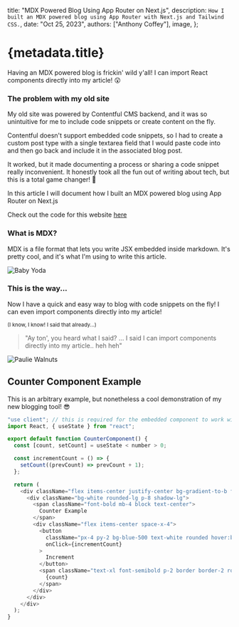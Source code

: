   title: "MDX Powered Blog Using App Router on Next.js",
  description: `How I built an MDX powered blog using App Router with Next.js and Tailwind CSS.`,
  date: "Oct 25, 2023",
  authors: ["Anthony Coffey"],
  image,
};

# {metadata.title}

Having an MDX powered blog is frickin' wild y'all! I can import React components directly into my article! 😲

<Counter />

### The problem with my old site

My old site was powered by Contentful CMS backend, and it was so unintuitive for me to include code snippets or create content on the fly.

Contentful doesn't support embedded code snippets, so I had to create a custom post type with a single textarea field that I would paste code into and then go back and include it in the associated blog post.

It worked, but it made documenting a process or sharing a code snippet really inconvenient. It honestly took all the fun out of writing about tech, but this is a total game changer! 🤯

In this article I will document how I built an MDX powered blog using App Router on Next.js

Check out the code for this website [here](https://github.com/anthonycoffey/coffey.codes)

### What is MDX?

MDX is a file format that lets you write JSX embedded inside markdown. It's pretty cool, and it's what I'm using to write this article.

<Image
  src={babyyoda}
  alt="Baby Yoda"
  width={300}
  height={150}
  className="mx-auto !my-0"
/>

### This is the way...

Now I have a quick and easy way to blog with code snippets on the fly! I can even import components directly into my article!

<small className="text-center block">
  (I know, I know! I said that already...)
</small>

<div className="grid grid-cols-2 prose lg:prose-xl">
  <blockquote className="lg:text-2xl lg:mt-10 pr-4">
    "Ay ton', you heard what I said? ... I said I can import components directly
    into my article.. heh heh"
  </blockquote>
  <div>
    <Image src={paulie} alt="Paulie Walnuts" width={300} height={300} />
  </div>
</div>

## Counter Component Example

This is an arbitrary example, but nonetheless a cool demonstration of my new blogging tool! 😎

```javascript
"use client"; // this is required for the embedded component to work within the .mdx file
import React, { useState } from "react";

export default function CounterComponent() {
  const [count, setCount] = useState < number > 0;

  const incrementCount = () => {
    setCount((prevCount) => prevCount + 1);
  };

  return (
    <div className="flex items-center justify-center bg-gradient-to-b from-blue-500 to-purple-500 p-8">
      <div className="bg-white rounded-lg p-8 shadow-lg">
        <span className="font-bold mb-4 block text-center">
          Counter Example
        </span>
        <div className="flex items-center space-x-4">
          <button
            className="px-4 py-2 bg-blue-500 text-white rounded hover:bg-blue-600 focus:outline-none focus:ring focus:ring-blue-300"
            onClick={incrementCount}
          >
            Increment
          </button>
          <span className="text-xl font-semibold p-2 border border-2 rounded">
            {count}
          </span>
        </div>
      </div>
    </div>
  );
}
```

<Counter />
